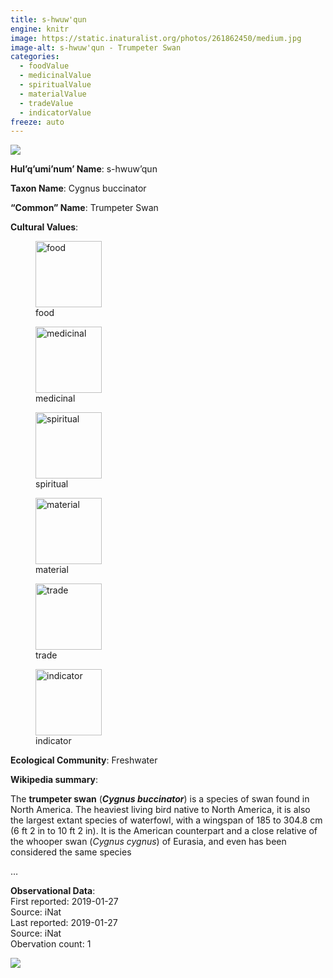 ```yaml
---
title: s-hwuw'qun
engine: knitr
image: https://static.inaturalist.org/photos/261862450/medium.jpg
image-alt: s-hwuw'qun - Trumpeter Swan
categories:
  - foodValue
  - medicinalValue
  - spiritualValue
  - materialValue
  - tradeValue
  - indicatorValue
freeze: auto
---
```

![](https://static.inaturalist.org/photos/261862450/medium.jpg){fig-alt="s-hwuw'qun - Trumpeter Swan"}

**Hul'q'umi'num' Name**: s-hwuw'qun



**Taxon Name**: Cygnus buccinator

**"Common" Name**: Trumpeter Swan

**Cultural Values**:  

::: {layout-nrow=1 style="width:60%"}
![food](/files/food.svg){width=106px}

![medicinal](/files/medicinal.svg){width=106px}

![spiritual](/files/spiritual.svg){width=106px}

![material](/files/material.svg){width=106px}

![trade](/files/trade.svg){width=106px}

![indicator](/files/indicator.svg){width=106px}
:::

**Ecological Community**: Freshwater

**Wikipedia summary**:  
<p class="mw-empty-elt">
</p>

<p>The <b>trumpeter swan</b> (<i><b>Cygnus buccinator</b></i>) is a species of swan found in North America. The heaviest living bird native to North America, it is also the largest extant species of waterfowl, with a wingspan of 185 to 304.8&#160;cm (6&#160;ft 2 in to 10&#160;ft 2 in). It is the American counterpart and a close relative of the whooper swan (<i>Cygnus cygnus</i>) of Eurasia, and even has been considered the same species</p>...

**Observational Data**:   
First reported: 2019-01-27  
Source: iNat  
Last reported: 2019-01-27  
Source: iNat  
Obervation count: 1

![](community_dist.png)
